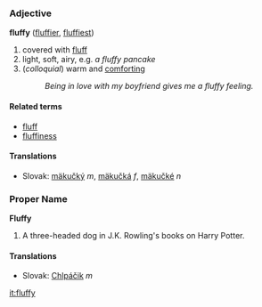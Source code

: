 === Adjective ===
'''fluffy''' ([[fluffier]], [[fluffiest]])

# covered with [[fluff]]
# light, soft, airy, e.g. ''a fluffy pancake''
# (''colloquial'') warm and [[comfort]]ing
#:''Being in love with my boyfriend gives me a fluffy feeling.''

==== Related terms ====
*[[fluff]]
*[[fluffiness]]

==== Translations ====
*Slovak: [[mäkučký]] ''m'', [[mäkučká]] ''f'', [[mäkučké]] ''n''

=== Proper Name ===
'''Fluffy'''

# A three-headed dog in J.K. Rowling's books on Harry Potter.

==== Translations ====
*Slovak: [[Chlpáčik]] ''m''

[[it:fluffy]]